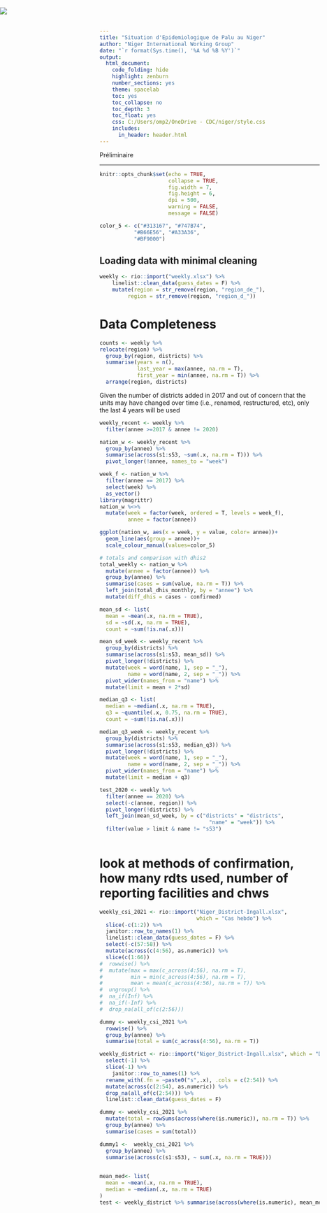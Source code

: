 ---
title: "Situation d'Epidemiologique de Palu au Niger"
author: "Niger International Working Group"
date: "`r format(Sys.time(), '%A %d %B %Y')`"
output:
  html_document:
    code_folding: hide
    highlight: zenburn
    number_sections: yes
    theme: spacelab
    toc: yes
    toc_collapse: no
    toc_depth: 3
    toc_float: yes
    css: C:/Users/omp2/OneDrive - CDC/niger/style.css
    includes:
      in_header: header.html
---


<div class="watermark">Préliminaire</div>


<div style="position: fixed; top: 3; left: 0px;; height: 15%;
  width: 15%;">
  ![](years.png)
</div>




---

```{r setup, include=FALSE}
knitr::opts_chunk$set(echo = TRUE,
                      collapse = TRUE,
                      fig.width = 7,
                      fig.height = 6,
                      dpi = 500,
                      warning = FALSE,
                      message = FALSE)

```


```{r}
color_5 <- c("#313167", "#747B74", 
           "#B66E56", "#A33A36", 
           "#BF9000")
```


## Loading data with minimal cleaning

```{r}
weekly <- rio::import("weekly.xlsx") %>% 
    linelist::clean_data(guess_dates = F) %>% 
    mutate(region = str_remove(region, "region_de_"), 
         region = str_remove(region, "region_d_"))
```

# Data Completeness
```{r}
counts <- weekly %>% 
relocate(region) %>% 
  group_by(region, districts) %>% 
  summarise(years = n(), 
            last_year = max(annee, na.rm = T), 
            first_year = min(annee, na.rm = T)) %>% 
  arrange(region, districts)
```

Given the number of districts added in 2017 and out of concern that the units
may have changed over time (i.e., renamed, restructured, etc), only the last 4
years will be used

```{r}
weekly_recent <- weekly %>% 
  filter(annee >=2017 & annee != 2020)
```

```{r}
nation_w <- weekly_recent %>% 
  group_by(annee) %>% 
  summarise(across(s1:s53, ~sum(.x, na.rm = T))) %>% 
  pivot_longer(!annee, names_to = "week")

week_f <- nation_w %>% 
  filter(annee == 2017) %>% 
  select(week) %>% 
  as_vector()
library(magrittr)
nation_w %<>%
  mutate(week = factor(week, ordered = T, levels = week_f), 
         annee = factor(annee))

ggplot(nation_w, aes(x = week, y = value, color= annee))+
  geom_line(aes(group = annee))+
  scale_colour_manual(values=color_5)

```


```{r}
# totals and comparison with dhis2
total_weekly <- nation_w %>% 
  mutate(annee = factor(annee)) %>% 
  group_by(annee) %>% 
  summarise(cases = sum(value, na.rm = T)) %>% 
  left_join(total_dhis_monthly, by = "annee") %>% 
  mutate(diff_dhis = cases - confirmed)
```

```{r}
mean_sd <- list(
  mean = ~mean(.x, na.rm = TRUE), 
  sd = ~sd(.x, na.rm = TRUE), 
  count = ~sum(!is.na(.x)))

mean_sd_week <- weekly_recent %>% 
  group_by(districts) %>% 
  summarise(across(s1:s53, mean_sd)) %>% 
  pivot_longer(!districts) %>% 
  mutate(week = word(name, 1, sep = "_"), 
         name = word(name, 2, sep = "_")) %>% 
  pivot_wider(names_from = "name") %>% 
  mutate(limit = mean + 2*sd)

median_q3 <- list(
  median = ~median(.x, na.rm = TRUE), 
  q3 = ~quantile(.x, 0.75, na.rm = TRUE), 
  count = ~sum(!is.na(.x)))

median_q3_week <- weekly_recent %>% 
  group_by(districts) %>% 
  summarise(across(s1:s53, median_q3)) %>% 
  pivot_longer(!districts) %>% 
  mutate(week = word(name, 1, sep = "_"), 
         name = word(name, 2, sep = "_")) %>% 
  pivot_wider(names_from = "name") %>% 
  mutate(limit = median + q3)

test_2020 <- weekly %>% 
  filter(annee == 2020) %>% 
  select(-c(annee, region)) %>% 
  pivot_longer(!districts) %>% 
  left_join(mean_sd_week, by = c("districts" = "districts", 
                                   "name" = "week")) %>% 
  filter(value > limit & name != "s53")
  

```

# look at methods of confirmation, how many rdts used, number of reporting facilities and chws

```{r}
weekly_csi_2021 <- rio::import("Niger_District-Ingall.xlsx", 
                               which = "Cas hebdo") %>% 
  slice(-c(1:2)) %>% 
  janitor::row_to_names(1) %>% 
  linelist::clean_data(guess_dates = F) %>% 
  select(-c(57:58)) %>% 
  mutate(across(c(4:56), as.numeric)) %>% 
  slice(c(1:66))
#  rowwise() %>% 
#  mutate(max = max(c_across(4:56), na.rm = T), 
#         min = min(c_across(4:56), na.rm = T), 
#         mean = mean(c_across(4:56), na.rm = T)) %>% 
#  ungroup() %>% 
#  na_if(Inf) %>% 
#  na_if(-Inf) %>% 
#  drop_na(all_of(c(2:56)))  

dummy <- weekly_csi_2021 %>% 
  rowwise() %>% 
  group_by(annee) %>% 
  summarise(total = sum(c_across(4:56), na.rm = T))

weekly_district <- rio::import("Niger_District-Ingall.xlsx", which = "Districts") %>% 
  select(-1) %>% 
  slice(-1) %>% 
    janitor::row_to_names(1) %>% 
  rename_with(.fn = ~paste0("s",.x), .cols = c(2:54)) %>% 
  mutate(across(c(2:54), as.numeric)) %>% 
  drop_na(all_of(c(2:54))) %>% 
  linelist::clean_data(guess_dates = F)

dummy <- weekly_csi_2021 %>% 
  mutate(total = rowSums(across(where(is.numeric)), na.rm = T)) %>% 
  group_by(annee) %>% 
  summarise(cases = sum(total))

dummy1 <-  weekly_csi_2021 %>% 
  group_by(annee) %>% 
  summarise(across(c(s1:s53), ~ sum(.x, na.rm = TRUE)))
  

mean_med<- list(
  mean = ~mean(.x, na.rm = TRUE), 
  median = ~median(.x, na.rm = TRUE)
)
test <- weekly_district %>% summarise(across(where(is.numeric), mean_med))
```

```{r}

```


